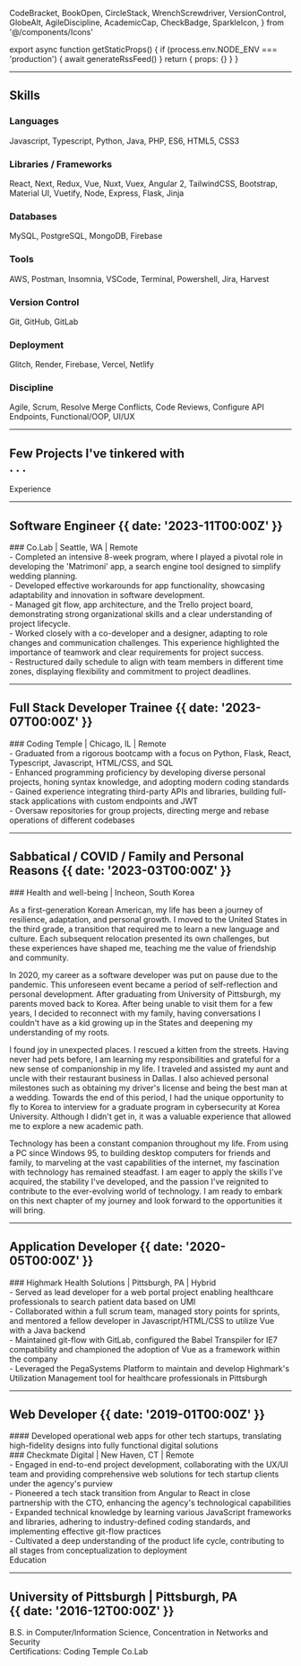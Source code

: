   CodeBracket,
  BookOpen,
  CircleStack,
  WrenchScrewdriver,
  VersionControl,
  GlobeAlt,
  AgileDiscipline,
  AcademicCap,
  CheckBadge,
  SparkleIcon,
} from '@/components/Icons'


export async function getStaticProps() {
  if (process.env.NODE_ENV === 'production') {
    await generateRssFeed()
  }
  return { props: {} }
}

---

## <div id='skills' className='text-2xl dark:text-yellow-200'>Skills</div>

### <CodeBracket /> Languages

<div className="overflow-x-hidden">
  <div data-aos="zoom-in-right">
    Javascript, Typescript, Python, Java, PHP, ES6, HTML5, CSS3
  </div>
</div>

### <BookOpen /> Libraries / Frameworks

<div className="overflow-x-hidden">
  <div data-aos="zoom-in-right">
    React, Next, Redux, Vue, Nuxt, Vuex, Angular 2, TailwindCSS, Bootstrap,
    Material UI, Vuetify, Node, Express, Flask, Jinja
  </div>
</div>

### <CircleStack /> Databases

<div className="overflow-x-hidden">
  <div data-aos="zoom-in-right">MySQL, PostgreSQL, MongoDB, Firebase</div>
</div>

### <WrenchScrewdriver /> Tools

<div className="overflow-x-hidden">
  <div data-aos="zoom-in-right">
    AWS, Postman, Insomnia, VSCode, Terminal, Powershell, Jira, Harvest
  </div>
</div>

### <VersionControl /> Version Control

<div className="overflow-x-hidden">
  <div data-aos="zoom-in-right">Git, GitHub, GitLab</div>
</div>

### <GlobeAlt /> Deployment

<div className="overflow-x-hidden">
  <div data-aos="zoom-in-right">
    Glitch, Render, Firebase, Vercel, Netlify
  </div>
</div>

### <AgileDiscipline /> Discipline

<div className="overflow-x-hidden">
  <div data-aos="zoom-in-right">
    Agile, Scrum, Resolve Merge Conflicts, Code Reviews, Configure API
    Endpoints, Functional/OOP, UI/UX
  </div>
</div>

---

## <div id='projects' className='text-3xl dark:text-yellow-200 flex flex-col lg:flex-row lg:whitespace-nowrap'><div className='mr-[.5ch]'>Few Projects I've tinkered with</div><div>. . .</div></div>

<Projects />

<div
  id="experience"
  className="-mb-12 mt-28 text-3xl dark:text-yellow-200 lg:-mb-24"
>
  Experience
</div>

---

## Software Engineer {{ date: '2023-11T00:00Z' }}

<div className="-mb-4 overflow-x-hidden">
  <div data-aos="fade-left">
    ### <SparkleIcon /> Co.Lab | Seattle, WA | Remote
  </div>
</div>

<div className="-mb-4 overflow-x-hidden">
  <div data-aos="fade-left">
    - Completed an intensive 8-week program, where I played a pivotal role in
    developing the 'Matrimoni' app, a search engine tool designed to simplify
    wedding planning.
  </div>
</div>
<div className="-mb-4 overflow-x-hidden">
  <div data-aos="fade-left">
    - Developed effective workarounds for app functionality, showcasing
    adaptability and innovation in software development.
  </div>
</div>
<div className="-mb-4 overflow-x-hidden">
  <div data-aos="fade-left">
    - Managed git flow, app architecture, and the Trello project board,
    demonstrating strong organizational skills and a clear understanding of
    project lifecycle.
  </div>
</div>
<div className="-mb-4 overflow-x-hidden">
  <div data-aos="fade-left">
    - Worked closely with a co-developer and a designer, adapting to role
    changes and communication challenges. This experience highlighted the
    importance of teamwork and clear requirements for project success.
  </div>
</div>
<div className="-mb-4 overflow-x-hidden">
  <div data-aos="fade-left">
    - Restructured daily schedule to align with team members in different time
    zones, displaying flexibility and commitment to project deadlines.
  </div>
</div>

---

## Full Stack Developer Trainee {{ date: '2023-07T00:00Z' }}

<div className="-mb-4 overflow-x-hidden">
  <div data-aos="fade-left">
    ### <SparkleIcon /> Coding Temple | Chicago, IL | Remote
  </div>
</div>

<div className="-mb-4 overflow-x-hidden">
  <div data-aos="fade-left">
    - Graduated from a rigorous bootcamp with a focus on Python, Flask, React,
    Typescript, Javascript, HTML/CSS, and SQL
  </div>
</div>
<div className="-mb-4 overflow-x-hidden">
  <div data-aos="fade-left">
    - Enhanced programming proficiency by developing diverse personal projects,
    honing syntax knowledge, and adopting modern coding standards
  </div>
</div>
<div className="-mb-4 overflow-x-hidden">
  <div data-aos="fade-left">
    - Gained experience integrating third-party APIs and libraries, building
    full-stack applications with custom endpoints and JWT
  </div>
</div>
<div className="-mb-4 overflow-x-hidden">
  <div data-aos="fade-left">
    - Oversaw repositories for group projects, directing merge and rebase
    operations of different codebases
  </div>
</div>

---

## Sabbatical / COVID / Family and Personal Reasons {{ date: '2023-03T00:00Z' }}

<div className="overflow-x-hidden">
  <div data-aos="fade-left">
    ### <SparkleIcon /> Health and well-being | Incheon, South Korea
  </div>
</div>
<div className="-mb-10 mt-8 overflow-x-hidden">
  <div data-aos="flip-down">
    <Drawer>
      <div className="mt-4 overflow-x-hidden">
        <div data-aos="fade-left">
          <p className="mb-[1ch] mt-[1ch] indent-6 leading-7">
            As a first-generation Korean American, my life has been a journey of
            resilience, adaptation, and personal growth. I moved to the United
            States in the third grade, a transition that required me to learn a
            new language and culture. Each subsequent relocation presented its
            own challenges, but these experiences have shaped me, teaching me
            the value of friendship and community.
          </p>
        </div>
      </div>
      <div className="overflow-x-hidden">
        <div data-aos="fade-left">
          <p className="mb-[1ch] indent-6 leading-7">
            In 2020, my career as a software developer was put on pause due to
            the pandemic. This unforeseen event became a period of
            self-reflection and personal development. After graduating from
            University of Pittsburgh, my parents moved back to Korea. After
            being unable to visit them for a few years, I decided to reconnect
            with my family, having conversations I couldn't have as a kid
            growing up in the States and deepening my understanding of my roots.
          </p>
        </div>
      </div>
      <div className="overflow-x-hidden">
        <div data-aos="fade-left">
          <p className="mb-[1ch] indent-6 leading-7">
            I found joy in unexpected places. I rescued a kitten from the
            streets. Having never had pets before, I am learning my
            responsibilities and grateful for a new sense of companionship in my
            life. I traveled and assisted my aunt and uncle with their
            restaurant business in Dallas. I also achieved personal milestones
            such as obtaining my driver's license and being the best man at a
            wedding. Towards the end of this period, I had the unique
            opportunity to fly to Korea to interview for a graduate program in
            cybersecurity at Korea University. Although I didn't get in, it was
            a valuable experience that allowed me to explore a new academic
            path.
          </p>
        </div>
      </div>
      <div className="overflow-x-hidden">
        <div data-aos="fade-left">
          <p className="mb-[1ch] indent-6 leading-7">
            Technology has been a constant companion throughout my life. From
            using a PC since Windows 95, to building desktop computers for
            friends and family, to marveling at the vast capabilities of the
            internet, my fascination with technology has remained steadfast. I
            am eager to apply the skills I've acquired, the stability I've
            developed, and the passion I've reignited to contribute to the
            ever-evolving world of technology. I am ready to embark on this next
            chapter of my journey and look forward to the opportunities it will
            bring.
          </p>
        </div>
      </div>
    </Drawer>
  </div>
</div>

---

## Application Developer {{ date: '2020-05T00:00Z' }}

<div className="-mb-4 overflow-x-hidden">
  <div data-aos="fade-left">
    ### <SparkleIcon /> Highmark Health Solutions | Pittsburgh, PA | Hybrid
  </div>
</div>

<div className="-mb-4 overflow-x-hidden">
  <div data-aos="fade-left">
    - Served as lead developer for a web portal project enabling healthcare
    professionals to search patient data based on UMI
  </div>
</div>
<div className="-mb-4 overflow-x-hidden">
  <div data-aos="fade-left">
    - Collaborated within a full scrum team, managed story points for sprints,
    and mentored a fellow developer in Javascript/HTML/CSS to utilize Vue with a
    Java backend
  </div>
</div>
<div className="-mb-4 overflow-x-hidden">
  <div data-aos="fade-left">
    - Maintained git-flow with GitLab, configured the Babel Transpiler for IE7
    compatibility and championed the adoption of Vue as a framework within the
    company
  </div>
</div>
<div className="-mb-4 overflow-x-hidden">
  <div data-aos="fade-left">
    - Leveraged the PegaSystems Platform to maintain and develop Highmark's
    Utilization Management tool for healthcare professionals in Pittsburgh
  </div>
</div>

---

## Web Developer {{ date: '2019-01T00:00Z' }}

<div className="-mb-8 overflow-x-hidden">
  <div data-aos="fade-left">
    #### Developed operational web apps for other tech startups, translating high-fidelity designs into fully functional digital solutions
  </div>
</div>

<div className="-mb-4 overflow-x-hidden">
  <div data-aos="fade-left">
    ### <SparkleIcon /> Checkmate Digital | New Haven, CT | Remote
  </div>
</div>

<div className="-mb-4 overflow-x-hidden">
  <div data-aos="fade-left">
    - Engaged in end-to-end project development, collaborating with the UX/UI
    team and providing comprehensive web solutions for tech startup clients
    under the agency's purview
  </div>
</div>
<div className="-mb-4 overflow-x-hidden">
  <div data-aos="fade-left">
    - Pioneered a tech stack transition from Angular to React in close
    partnership with the CTO, enhancing the agency's technological capabilities
  </div>
</div>
<div className="-mb-4 overflow-x-hidden">
  <div data-aos="fade-left">
    - Expanded technical knowledge by learning various JavaScript frameworks and
    libraries, adhering to industry-defined coding standards, and implementing
    effective git-flow practices
  </div>
</div>
<div className="-mb-4 overflow-x-hidden">
  <div data-aos="fade-left">
    - Cultivated a deep understanding of the product life cycle, contributing to
    all stages from conceptualization to deployment
  </div>
</div>

<div
  id="education"
  className="-mb-12 mt-28 text-3xl dark:text-yellow-200 lg:-mb-24"
>
  Education
</div>

---

## <div className='flex items-center text-[.9em]'><AcademicCap /><span className='w-[1ch]' />University of Pittsburgh | Pittsburgh, PA</div> {{ date: '2016-12T00:00Z' }}

<div className="-mb-4 overflow-x-hidden">
  <div data-aos="fade-left">
    B.S. in Computer/Information Science, Concentration in Networks and Security
  </div>
</div>

<div className="overflow-hidden">
  <div data-aos="zoom-in-up">
    <div className="flex flex-col">
      Certifications:
      <IconLink
        href="https://www.credly.com/users/hyun-tae-jin"
        target="_blank"
        rel="noopener noreferrer"
        icon={CheckBadge}
        className="whitespace-nowrap w-fit"
      >
        Coding Temple
      </IconLink>
      <IconLink
        href="https://www.joincolab.io/certificate/hyun-tae-jin"
        target="_blank"
        rel="noopener noreferrer"
        icon={CheckBadge}
        className="whitespace-nowrap w-fit"
      >
        Co.Lab
      </IconLink>
    </div>

  </div>
</div>
